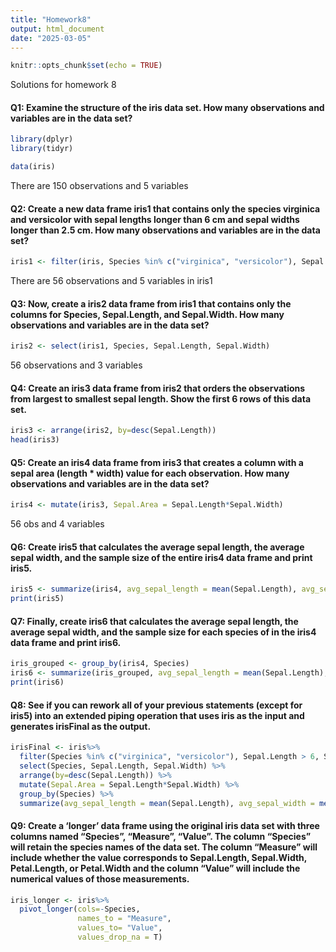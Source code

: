 ```yaml
---
title: "Homework8"
output: html_document
date: "2025-03-05"
---
```


```r
knitr::opts_chunk$set(echo = TRUE)
```

Solutions for homework 8

#### Q1: Examine the structure of the iris data set. How many observations and variables are in the data set?

``` r
library(dplyr)
library(tidyr)

data(iris)
```

There are 150 observations and 5 variables

#### Q2: Create a new data frame iris1 that contains only the species virginica and versicolor with sepal lengths longer than 6 cm and sepal widths longer than 2.5 cm. How many observations and variables are in the data set?

``` r
iris1 <- filter(iris, Species %in% c("virginica", "versicolor"), Sepal.Length > 6, Sepal.Width > 2.5)
```

There are 56 observations and 5 variables in iris1

#### Q3: Now, create a iris2 data frame from iris1 that contains only the columns for Species, Sepal.Length, and Sepal.Width. How many observations and variables are in the data set?

``` r
iris2 <- select(iris1, Species, Sepal.Length, Sepal.Width)
```

56 observations and 3 variables

#### Q4: Create an iris3 data frame from iris2 that orders the observations from largest to smallest sepal length. Show the first 6 rows of this data set.

``` r
iris3 <- arrange(iris2, by=desc(Sepal.Length))
head(iris3)
```

#### Q5: Create an iris4 data frame from iris3 that creates a column with a sepal area (length * width) value for each observation. How many observations and variables are in the data set?

``` r
iris4 <- mutate(iris3, Sepal.Area = Sepal.Length*Sepal.Width)
```

56 obs and 4 variables

#### Q6: Create iris5 that calculates the average sepal length, the average sepal width, and the sample size of the entire iris4 data frame and print iris5.

``` r
iris5 <- summarize(iris4, avg_sepal_length = mean(Sepal.Length), avg_sepal_width = mean(Sepal.Width), number = n())
print(iris5)
```

#### Q7: Finally, create iris6 that calculates the average sepal length, the average sepal width, and the sample size for each species of in the iris4 data frame and print iris6.

``` r
iris_grouped <- group_by(iris4, Species)
iris6 <- summarize(iris_grouped, avg_sepal_length = mean(Sepal.Length), avg_sepal_width = mean(Sepal.Width), number = n())
print(iris6)
```

#### Q8: See if you can rework all of your previous statements (except for iris5) into an extended piping operation that uses iris as the input and generates irisFinal as the output.

``` r
irisFinal <- iris%>%
  filter(Species %in% c("virginica", "versicolor"), Sepal.Length > 6, Sepal.Width > 2.5)%>%
  select(Species, Sepal.Length, Sepal.Width) %>%
  arrange(by=desc(Sepal.Length)) %>%
  mutate(Sepal.Area = Sepal.Length*Sepal.Width) %>%
  group_by(Species) %>%
  summarize(avg_sepal_length = mean(Sepal.Length), avg_sepal_width = mean(Sepal.Width), number = n())
```

#### Q9: Create a ‘longer’ data frame using the original iris data set with three columns named “Species”, “Measure”, “Value”. The column “Species” will retain the species names of the data set. The column “Measure” will include whether the value corresponds to Sepal.Length, Sepal.Width, Petal.Length, or Petal.Width and the column “Value” will include the numerical values of those measurements.

``` r
iris_longer <- iris%>%
  pivot_longer(cols=-Species,
               names_to = "Measure",
               values_to= "Value",
               values_drop_na = T)
```

